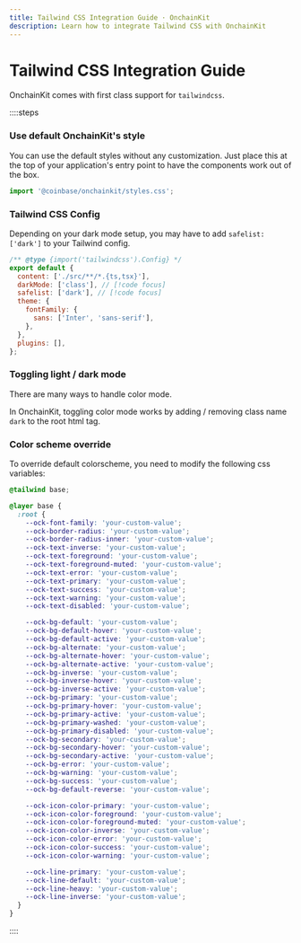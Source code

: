 ```yaml
---
title: Tailwind CSS Integration Guide · OnchainKit
description: Learn how to integrate Tailwind CSS with OnchainKit
---
```


# Tailwind CSS Integration Guide

OnchainKit comes with first class support for `tailwindcss`.

::::steps

### Use default OnchainKit's style

You can use the default styles without any customization.
Just place this at the top of your application's entry point to have the components work out of the box.

```javascript
import '@coinbase/onchainkit/styles.css';
```

### Tailwind CSS Config

Depending on your dark mode setup, you may have to add `safelist: ['dark']` to your Tailwind config.

```javascript filename="tailwind.config.js"
/** @type {import('tailwindcss').Config} */
export default {
  content: ['./src/**/*.{ts,tsx}'],
  darkMode: ['class'], // [!code focus]
  safelist: ['dark'], // [!code focus]
  theme: {
    fontFamily: {
      sans: ['Inter', 'sans-serif'],
    },
  },
  plugins: [],
};
```

### Toggling light / dark mode

There are many ways to handle color mode.

In OnchainKit, toggling color mode works by adding / removing class name `dark` to the root html tag.

### Color scheme override

To override default colorscheme, you need to modify the following css variables:

```css
@tailwind base;

@layer base {
  :root {
    --ock-font-family: 'your-custom-value';
    --ock-border-radius: 'your-custom-value';
    --ock-border-radius-inner: 'your-custom-value';
    --ock-text-inverse: 'your-custom-value';
    --ock-text-foreground: 'your-custom-value';
    --ock-text-foreground-muted: 'your-custom-value';
    --ock-text-error: 'your-custom-value';
    --ock-text-primary: 'your-custom-value';
    --ock-text-success: 'your-custom-value';
    --ock-text-warning: 'your-custom-value';
    --ock-text-disabled: 'your-custom-value';

    --ock-bg-default: 'your-custom-value';
    --ock-bg-default-hover: 'your-custom-value';
    --ock-bg-default-active: 'your-custom-value';
    --ock-bg-alternate: 'your-custom-value';
    --ock-bg-alternate-hover: 'your-custom-value';
    --ock-bg-alternate-active: 'your-custom-value';
    --ock-bg-inverse: 'your-custom-value';
    --ock-bg-inverse-hover: 'your-custom-value';
    --ock-bg-inverse-active: 'your-custom-value';
    --ock-bg-primary: 'your-custom-value';
    --ock-bg-primary-hover: 'your-custom-value';
    --ock-bg-primary-active: 'your-custom-value';
    --ock-bg-primary-washed: 'your-custom-value';
    --ock-bg-primary-disabled: 'your-custom-value';
    --ock-bg-secondary: 'your-custom-value';
    --ock-bg-secondary-hover: 'your-custom-value';
    --ock-bg-secondary-active: 'your-custom-value';
    --ock-bg-error: 'your-custom-value';
    --ock-bg-warning: 'your-custom-value';
    --ock-bg-success: 'your-custom-value';
    --ock-bg-default-reverse: 'your-custom-value';

    --ock-icon-color-primary: 'your-custom-value';
    --ock-icon-color-foreground: 'your-custom-value';
    --ock-icon-color-foreground-muted: 'your-custom-value';
    --ock-icon-color-inverse: 'your-custom-value';
    --ock-icon-color-error: 'your-custom-value';
    --ock-icon-color-success: 'your-custom-value';
    --ock-icon-color-warning: 'your-custom-value';

    --ock-line-primary: 'your-custom-value';
    --ock-line-default: 'your-custom-value';
    --ock-line-heavy: 'your-custom-value';
    --ock-line-inverse: 'your-custom-value';
  }
}
```

::::

